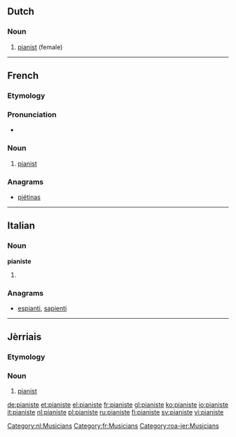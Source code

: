 ==Dutch==

===Noun===
{{nl-noun|f|pianisten|pl2=pianistes|pianistetje|m=pianist}}

# [[pianist]] (female)

[[Category:nl:Musicians]]

----

==French==
{{wikipedia|lang=fr}}
===Etymology===
{{suffix|piano|iste|lang=fr}}

===Pronunciation===
* {{IPA|/pja.nist/|lang=fr}}

===Noun===
{{fr-noun|mf}}

# [[pianist]]

===Anagrams===
* [[piétinas#French|piétinas]]

[[Category:fr:Musicians]]

----

==Italian==

===Noun===
'''pianiste''' {{f}}

# {{plural of|pianista|lang=it}}

===Anagrams===
* [[espianti#Italian|espianti]], [[sapienti#Italian|sapienti]]

----

==Jèrriais==

===Etymology===
{{suffix|piano|iste|lang=roa-jer}}

===Noun===
{{roa-jer-noun|mf}}

# [[pianist]]

[[Category:roa-jer:Musicians]]

[[de:pianiste]]
[[et:pianiste]]
[[el:pianiste]]
[[fr:pianiste]]
[[gl:pianiste]]
[[ko:pianiste]]
[[io:pianiste]]
[[it:pianiste]]
[[nl:pianiste]]
[[pl:pianiste]]
[[ru:pianiste]]
[[fi:pianiste]]
[[sv:pianiste]]
[[vi:pianiste]]